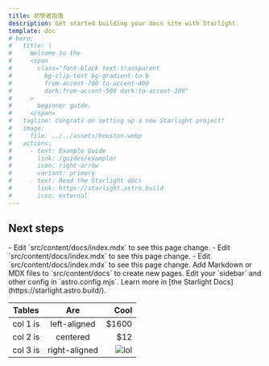 ```yaml
---
title: 初學者指南
description: Get started building your docs site with Starlight.
template: doc
# hero:
#   title: |
#     Welcome to the
#     <span
#       class="font-black text-transparent
#         bg-clip-text bg-gradient-to-b
#         from-accent-700 to-accent-400
#         dark:from-accent-500 dark:to-accent-200"
#     >
#       beginner guide.
#     </span>
#   tagline: Congrats on setting up a new Starlight project!
#   image:
#     file: ../../assets/houston.webp
#   actions:
#     - text: Example Guide
#       link: /guides/example/
#       icon: right-arrow
#       variant: primary
#     - text: Read the Starlight docs
#       link: https://starlight.astro.build
#       icon: external
---
```



## Next steps

<CardGrid>
	<Card title="Update content" icon="pencil">
		- Edit `src/content/docs/index.mdx` to see this page change.
		- Edit `src/content/docs/index.mdx` to see this page change.
		- Edit `src/content/docs/index.mdx` to see this page change.
	</Card>
	<Card title="Add new content" icon="add-document">
		Add Markdown or MDX files to `src/content/docs` to create new pages.
	</Card>
	<Card title="Configure your site" icon="setting">
		Edit your `sidebar` and other config in `astro.config.mjs`.
	</Card>
	<Card title="Read the docs" icon="open-book">
		Learn more in [the Starlight Docs](https://starlight.astro.build/).
	</Card>
</CardGrid>

| Tables   |      Are      |  Cool |
|----------|:-------------:|------:|
| col 1 is |  left-aligned | $1600 |
| col 2 is |    centered   |   $12 |
| col 3 is | right-aligned |    <Image src={houston} alt="lol" /> |